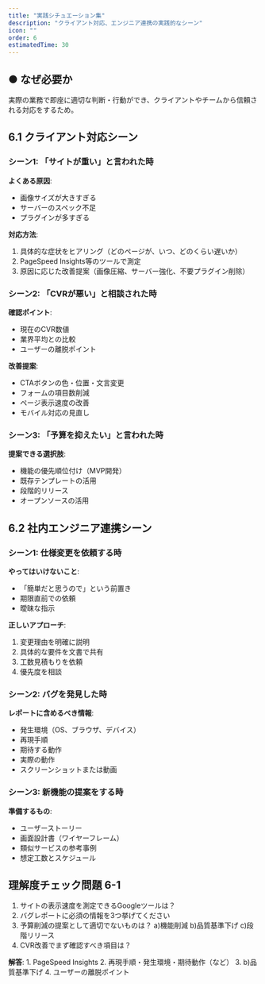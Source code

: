 ```yaml
---
title: "実践シチュエーション集"
description: "クライアント対応、エンジニア連携の実践的なシーン"
icon: ""
order: 6
estimatedTime: 30
---
```


## ● なぜ必要か

実際の業務で即座に適切な判断・行動ができ、クライアントやチームから信頼される対応をするため。

## 6.1 クライアント対応シーン

### シーン1: 「サイトが重い」と言われた時

**よくある原因**:

- 画像サイズが大きすぎる
- サーバーのスペック不足
- プラグインが多すぎる

**対応方法**:

1. 具体的な症状をヒアリング（どのページが、いつ、どのくらい遅いか）
2. PageSpeed Insights等のツールで測定
3. 原因に応じた改善提案（画像圧縮、サーバー強化、不要プラグイン削除）

### シーン2: 「CVRが悪い」と相談された時

**確認ポイント**:

- 現在のCVR数値
- 業界平均との比較
- ユーザーの離脱ポイント

**改善提案**:

- CTAボタンの色・位置・文言変更
- フォームの項目数削減
- ページ表示速度の改善
- モバイル対応の見直し

### シーン3: 「予算を抑えたい」と言われた時

**提案できる選択肢**:

- 機能の優先順位付け（MVP開発）
- 既存テンプレートの活用
- 段階的リリース
- オープンソースの活用

## 6.2 社内エンジニア連携シーン

### シーン1: 仕様変更を依頼する時

**やってはいけないこと**:

- 「簡単だと思うので」という前置き
- 期限直前での依頼
- 曖昧な指示

**正しいアプローチ**:

1. 変更理由を明確に説明
2. 具体的な要件を文書で共有
3. 工数見積もりを依頼
4. 優先度を相談

### シーン2: バグを発見した時

**レポートに含めるべき情報**:

- 発生環境（OS、ブラウザ、デバイス）
- 再現手順
- 期待する動作
- 実際の動作
- スクリーンショットまたは動画

### シーン3: 新機能の提案をする時

**準備するもの**:

- ユーザーストーリー
- 画面設計書（ワイヤーフレーム）
- 類似サービスの参考事例
- 想定工数とスケジュール

## 理解度チェック問題 6-1

1. サイトの表示速度を測定できるGoogleツールは？
2. バグレポートに必須の情報を3つ挙げてください
3. 予算削減の提案として適切でないものは？ a)機能削減 b)品質基準下げ c)段階リリース
4. CVR改善でまず確認すべき項目は？

**解答**: 1. PageSpeed Insights 2. 再現手順・発生環境・期待動作（など） 3. b)品質基準下げ 4. ユーザーの離脱ポイント
